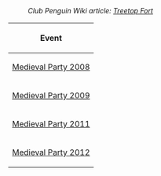 :''Club Penguin Wiki article: [[clubpenguinwiki:Treetop Fort|Treetop Fort]]''

<center>
{|class="wikitable" border="1"
!Event
|-
|[http://archives.clubpenguinwiki.info/swf.cpcheats.info/rooms/unknown_year/medieval_party/0516party50.swf Medieval Party 2008]
|-
|[http://archives.clubpenguinwiki.info/swf.cpcheats.info/rooms/2009/medieval_party_2009/party1.swf Medieval Party 2009]
|-
|[[Media:MedievalParty2011Party1.swf|Medieval Party 2011]]
|-
|[[Media:MedievalParty2012party1.swf|Medieval Party 2012]]
|}
</center>